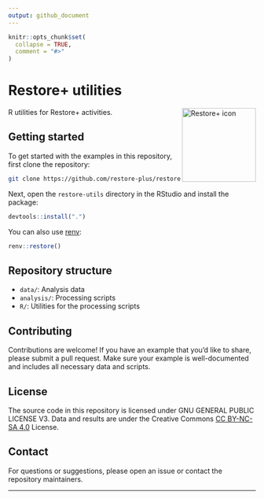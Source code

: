 ```yaml
---
output: github_document
---
```


```r
knitr::opts_chunk$set(
  collapse = TRUE,
  comment = "#>"
)
```

# Restore+ utilities

<img src=".github/images/restoreplus_sticker.png" alt="Restore+ icon" align="right" height="150" width="150"/>

<!-- badges: start -->
<!-- badges: end -->

R utilities for Restore+ activities.

## Getting started

To get started with the examples in this repository, first clone the repository:

```sh
git clone https://github.com/restore-plus/restore-utils
```

Next, open the `restore-utils` directory in the RStudio and install the package:

```r
devtools::install(".")
```

You can also use [renv](https://rstudio.github.io/renv/):

```r
renv::restore()
```

## Repository structure

- `data/`: Analysis data
- `analysis/`: Processing scripts
- `R/`: Utilities for the processing scripts

## Contributing

Contributions are welcome! If you have an example that you'd like to share, please submit a pull request. Make sure your example is well-documented and includes all necessary data and scripts.

## License

The source code in this repository is licensed under GNU GENERAL PUBLIC LICENSE V3. Data and results are under the Creative Commons [CC BY-NC-SA 4.0](https://creativecommons.org/licenses/by-nc-sa/4.0/) License.

## Contact

For questions or suggestions, please open an issue or contact the repository maintainers.

---
